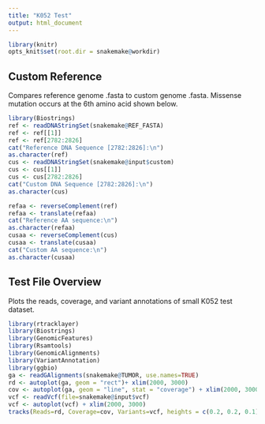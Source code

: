 ```yaml
---
title: "K052 Test"
output: html_document
---
```


```r
library(knitr)
opts_knit$set(root.dir = snakemake@workdir)
```

## Custom Reference

Compares reference genome .fasta to custom genome .fasta. Missense mutation occurs at the 6th amino acid shown below.

```r
library(Biostrings)
ref <- readDNAStringSet(snakemake@REF_FASTA)
ref <- ref[[1]]
ref <- ref[2782:2826]
cat("Reference DNA Sequence [2782:2826]:\n")
as.character(ref)
cus <- readDNAStringSet(snakemake@input$custom)
cus <- cus[[1]]
cus <- cus[2782:2826]
cat("Custom DNA Sequence [2782:2826]:\n")
as.character(cus)

refaa <- reverseComplement(ref)
refaa <- translate(refaa)
cat("Reference AA sequence:\n")
as.character(refaa)
cusaa <- reverseComplement(cus)
cusaa <- translate(cusaa)
cat("Custom AA sequence:\n")
as.character(cusaa)
```

## Test File Overview

Plots the reads, coverage, and variant annotations of small K052 test dataset.


```r
library(rtracklayer)
library(Biostrings)
library(GenomicFeatures)
library(Rsamtools)
library(GenomicAlignments)
library(VariantAnnotation)
library(ggbio)
ga <- readGAlignments(snakemake@TUMOR, use.names=TRUE)
rd <- autoplot(ga, geom = "rect")+ xlim(2000, 3000)
cov <- autoplot(ga, geom = "line", stat = "coverage") + xlim(2000, 3000)
vcf <- readVcf(file=snakemake@input$vcf)
vcf <- autoplot(vcf) + xlim(2000, 3000)
tracks(Reads=rd, Coverage=cov, Variants=vcf, heights = c(0.2, 0.2, 0.1)) + ylab("")
```